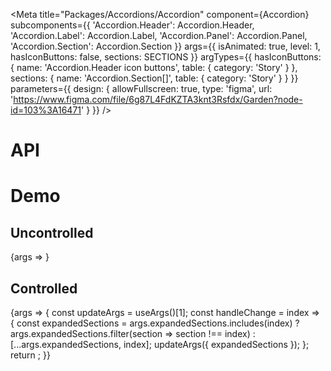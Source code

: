 
<Meta
  title="Packages/Accordions/Accordion"
  component={Accordion}
  subcomponents={{
    'Accordion.Header': Accordion.Header,
    'Accordion.Label': Accordion.Label,
    'Accordion.Panel': Accordion.Panel,
    'Accordion.Section': Accordion.Section
  }}
  args={{ isAnimated: true, level: 1, hasIconButtons: false, sections: SECTIONS }}
  argTypes={{
    hasIconButtons: { name: 'Accordion.Header icon buttons', table: { category: 'Story' } },
    sections: { name: 'Accordion.Section[]', table: { category: 'Story' } }
  }}
  parameters={{
    design: {
      allowFullscreen: true,
      type: 'figma',
      url: 'https://www.figma.com/file/6g87L4FdKZTA3knt3Rsfdx/Garden?node-id=103%3A16471'
    }
  }}
/>

# API

<ArgsTable />

# Demo

## Uncontrolled

<Canvas>
  <Story
    name="Uncontrolled"
    args={{ isCollapsible: true }}
    argTypes={{ expandedSections: { control: false } }}
  >
    {args => <AccordionStory {...args} />}
  </Story>
</Canvas>

## Controlled

<Canvas>
  <Story
    name="Controlled"
    args={{ expandedSections: [2] }}
    argTypes={{
      defaultExpandedSections: { control: false },
      isCollapsible: { control: false },
      isExpandable: { control: false }
    }}
  >
    {args => {
      const updateArgs = useArgs()[1];
      const handleChange = index => {
        const expandedSections = args.expandedSections.includes(index)
          ? args.expandedSections.filter(section => section !== index)
          : [...args.expandedSections, index];
        updateArgs({ expandedSections });
      };
      return <AccordionStory {...args} onChange={handleChange} />;
    }}
  </Story>
</Canvas>
